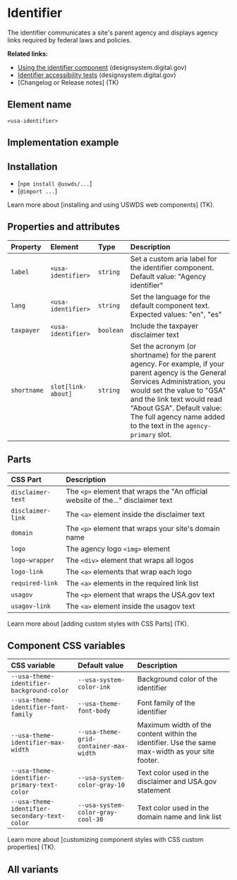 
# Identifier

The identifier communicates a site's parent agency and displays agency links required by federal laws and policies.

**Related links:**

- [Using the identifier component](https://designsystem.digital.gov/components/identifier/) (designsystem.digital.gov)
- [Identifier accessibility tests](https://designsystem.digital.gov/components/identifier/) (designsystem.digital.gov)
- [Changelog or Release notes] (TK)

## Element name
`<usa-identifier>`

## Implementation example

<Canvas of={IdentifierStories.Default} />

## Installation
- [`npm install @uswds/...`]
- [`@import ...`]

Learn more about [installing and using USWDS web components] (TK).

## Properties and attributes

| Property | Element | Type |  Description |
|:--------|:--------|:--------|:--------|
| `label` | `<usa-identifier>` | `string` | Set a custom aria label for the identifier component. Default value: "Agency identifier" |
| `lang` | `<usa-identifier>` | `string` | Set the language for the default component text. Expected values: "en", "es" |
| `taxpayer` | `<usa-identifier>` | `boolean` | Include the taxpayer disclaimer text |
| `shortname` | `slot[link-about]` | `string` | Set the acronym (or shortname) for the parent agency. For example, if your parent agency is the General Services Administration, you would set the value to "GSA" and the link text would read "About GSA". Default value: The full agency name added to the text in the `agency-primary` slot. |

## Parts

| CSS Part | Description |
| :------- | :---------- |
| `disclaimer-text` | The `<p>` element that wraps the "An official website of the..." disclaimer text |
| `disclaimer-link` | The `<a>` element inside the disclaimer text |
| `domain` | The `<p>` element that wraps your site's domain name |
| `logo` | The agency logo `<img>` element  |
| `logo-wrapper` | The `<div>` element that wraps all logos |
| `logo-link` | The `<a>` elements that wrap each logo |
| `required-link` | The `<a>` elements in the required link list |
| `usagov` | The `<p>` element that wraps the USA.gov text |
| `usagov-link` | The `<a>` element inside the usagov text |

Learn more about [adding custom styles with CSS Parts] (TK).

## Component CSS variables
| CSS variable | Default value | Description |
|:--------|:--------|:--------|
|`--usa-theme-identifier-background-color` | `--usa-system-color-ink` | Background color of the identifier |
|`--usa-theme-identifier-font-family` | `--usa-theme-font-body` | Font family of the identifier |
|`--usa-theme-identifier-max-width` | `--usa-theme-grid-container-max-width` | Maximum width of the content within the identifier. Use the same max-width as your site footer. |
|`--usa-theme-identifier-primary-text-color` | `--usa-system-color-gray-10` | Text color used in the disclaimer and USA.gov statement |
|`--usa-theme-identifier-secondary-text-color` | `--usa-system-color-gray-cool-30` | Text color used in the domain name and link list |

Learn more about [customizing component styles with CSS custom properties] (TK).

## All variants

<Stories />
